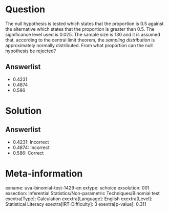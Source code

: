 Question
========

The null hypothesis is tested which states that the proportion is 0.5 against the alternative which states that the proportion is greater than 0.5. The significance level used is 0.025. The sample size is 130 and it is assumed that, according to the central limit theorem, the *sampling distribution* is approximately normally distributed. From what proportion can the null hypothesis be rejected?

Answerlist
----------

* 0.4231
* 0.4874
* 0.586

Solution
========

Answerlist
----------

* 0.4231: Incorrect
* 0.4874: Incorrect
* 0.586: Correct

Meta-information
================
exname: uva-binomial-test-1429-en
extype: schoice
exsolution: 001
exsection: Inferential Statistics/Non-parametric Techniques/Binomial test
exextra[Type]: Calculation
exextra[Language]: English
exextra[Level]: Statistical Literacy
exextra[IRT-Difficulty]: 3
exextra[p-value]: 0.311
